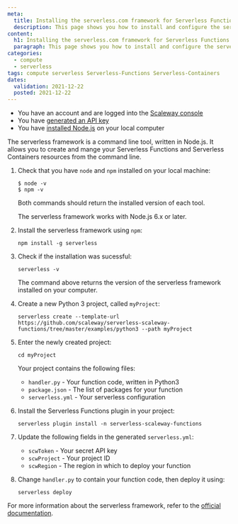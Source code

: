 ```yaml
---
meta:
  title: Installing the serverless.com framework for Serverless Functions and Containers
  description: This page shows you how to install and configure the serverless.com framework on your local computer
content:
  h1: Installing the serverless.com framework for Serverless Functions and Containers
  paragraph: This page shows you how to install and configure the serverless.com framework on your local computer
categories:
  - compute
  - serverless
tags: compute serverless Serverless-Functions Serverless-Containers
dates:
  validation: 2021-12-22
  posted: 2021-12-22
---
```



<Message type="requirement">

  - You have an account and are logged into the [Scaleway console](https://console.scaleway.com)
  - You have [generated an API key](/console/my-project/how-to/create-ssh-key)
  - You have [installed Node.js](https://nodejs.org/en/download/) on your local computer

</Message>

The serverless framework is a command line tool, written in Node.js. It allows you to create and mange your Serverless Functions and Serverless Containers resources from the command line. 


1. Check that you have `node` and `npm` installed on your local machine: 

    ```
    $ node -v
    $ npm -v
    ```

    Both commands should return the installed version of each tool. 

    <Message type="note">

    The serverless framework works with Node.js 6.x or later. 

    </Message>

2. Install the serverless framework using `npm`: 

    ```
    npm install -g serverless
    ```

3. Check if the installation was sucessful:

    ```
    serverless -v 
    ```

    The command above returns the version of the serverless framework installed on your computer.

4. Create a new Python 3 project, called `myProject`:

    ```
    serverless create --template-url https://github.com/scaleway/serverless-scaleway-functions/tree/master/examples/python3 --path myProject
    ```
5. Enter the newly created project:

    ```
    cd myProject
    ```

    Your project contains the following files: 
    * `handler.py` - Your function code, written in Python3
    * `package.json` - The list of packages for your function
    * `serverless.yml` - Your serverless configuration

6. Install the Serverless Functions plugin in your project: 

    ```
    serverless plugin install -n serverless-scaleway-functions
    ```

7. Update the following fields in the generated `serverless.yml`:

    * `scwToken` - Your secret API key
    * `scwProject` - Your project ID
    * `scwRegion` - The region in which to deploy your function

8. Change `handler.py` to contain your function code, then deploy it using:

    ```
    serverless deploy 
    ```

For more information about the serverless framework, refer to the [official documentation](https://www.serverless.com/framework/docs/).
